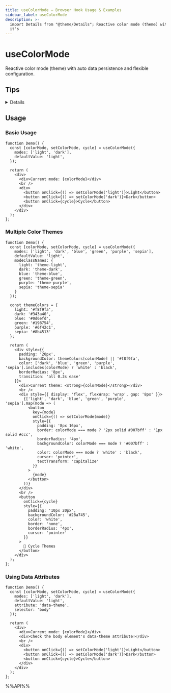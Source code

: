 ```yaml
---
title: useColorMode – Browser Hook Usage & Examples
sidebar_label: useColorMode
description: >-
  import Details from "@theme/Details"; Reactive color mode (theme) with auto data persistence and flexible configuration. <Details summary="click to open"> For server-side rendered applications, since
  it's 
---
```


# useColorMode

Reactive color mode (theme) with auto data persistence and flexible configuration.

## Tips

<Details summary="click to open">
For server-side rendered applications, since it's not possible to obtain the user's color preference on the server side, there might be a flicker during the first render. To avoid this issue, you can refer to the following steps.

1. add a script before your content.

```tsx
<script
  dangerouslySetInnerHTML={{
    // add a self-executing function
    __html: `
          (function () {
            function setMode(mode) {
              if (mode) {
                document.documentElement.classList.add(mode);
              }
            }
            let store;
            try {
              store = JSON.parse(localStorage.getItem('reactuses-color-mode'));
            } catch (err) { }
            let mode;
            if(store === null){
              // You can customize this logic based on your needs
              const darkQuery = window.matchMedia('(prefers-color-scheme: dark)');
              mode = darkQuery.matches ? 'dark' : 'light';
            }else {
              mode = store;
            }
            setMode(mode)
          })();
      `,
  }}
></script>
```

2. To conveniently manage color modes in a unified way, we recommend using context to store them.

```tsx
import { useColorMode } from "@reactuses/core";
import React, { createContext, useContext } from "react";

type ThemeContext = { 
  theme: string | null; 
  setTheme: (theme: string) => void;
  cycleTheme: () => void;
};

const ThemeContext = createContext<ThemeContext | undefined>(undefined);

export function ThemeProvider({ children }: { children: React.ReactNode }) {
  const [theme, setTheme, cycleTheme] = useColorMode({
    modes: ['light', 'dark', 'auto'],
    defaultValue: 'auto',
    storageKey: 'my-app-theme',
  });

  return (
    <ThemeContext.Provider value={{ theme, setTheme, cycleTheme }}>
      {children}
    </ThemeContext.Provider>
  );
}

export function useTheme() {
  const context = useContext(ThemeContext);
  if (context === undefined) {
    throw new Error("useTheme must be used within a ThemeProvider");
  }
  return context;
}
```

</Details>

## Usage

### Basic Usage

```tsx live
function Demo() {
  const [colorMode, setColorMode, cycle] = useColorMode({
    modes: ['light', 'dark'],
    defaultValue: 'light',
  });

  return (
    <div>
      <div>Current mode: {colorMode}</div>
      <br />
      <div>
        <button onClick={() => setColorMode('light')}>Light</button>
        <button onClick={() => setColorMode('dark')}>Dark</button>
        <button onClick={cycle}>Cycle</button>
      </div>
    </div>
  );
};
```

### Multiple Color Themes

```tsx live
function Demo() {
  const [colorMode, setColorMode, cycle] = useColorMode({
    modes: ['light', 'dark', 'blue', 'green', 'purple', 'sepia'],
    defaultValue: 'light',
    modeClassNames: {
      light: 'theme-light',
      dark: 'theme-dark', 
      blue: 'theme-blue',
      green: 'theme-green',
      purple: 'theme-purple',
      sepia: 'theme-sepia'
    }
  });

  const themeColors = {
    light: '#f8f9fa',
    dark: '#343a40',
    blue: '#0d6efd',
    green: '#198754',
    purple: '#6f42c1',
    sepia: '#8b4513'
  };

  return (
    <div style={{ 
      padding: '20px', 
      backgroundColor: themeColors[colorMode] || '#f8f9fa',
      color: ['dark', 'blue', 'green', 'purple', 'sepia'].includes(colorMode) ? 'white' : 'black',
      borderRadius: '8px',
      transition: 'all 0.3s ease'
    }}>
      <div>Current theme: <strong>{colorMode}</strong></div>
      <br />
      <div style={{ display: 'flex', flexWrap: 'wrap', gap: '8px' }}>
        {['light', 'dark', 'blue', 'green', 'purple', 'sepia'].map(mode => (
          <button 
            key={mode}
            onClick={() => setColorMode(mode)}
            style={{ 
              padding: '8px 16px',
              border: colorMode === mode ? '2px solid #007bff' : '1px solid #ccc',
              borderRadius: '4px',
              backgroundColor: colorMode === mode ? '#007bff' : 'white',
              color: colorMode === mode ? 'white' : 'black',
              cursor: 'pointer',
              textTransform: 'capitalize'
            }}
          >
            {mode}
          </button>
        ))}
      </div>
      <br />
      <button 
        onClick={cycle}
        style={{
          padding: '10px 20px',
          backgroundColor: '#28a745',
          color: 'white',
          border: 'none',
          borderRadius: '4px',
          cursor: 'pointer'
        }}
      >
        🔄 Cycle Themes
      </button>
    </div>
  );
};
```

### Using Data Attributes

```tsx live
function Demo() {
  const [colorMode, setColorMode, cycle] = useColorMode({
    modes: ['light', 'dark'],
    defaultValue: 'light',
    attribute: 'data-theme',
    selector: 'body'
  });

  return (
    <div>
      <div>Current mode: {colorMode}</div>
      <div>Check the body element's data-theme attribute!</div>
      <br />
      <div>
        <button onClick={() => setColorMode('light')}>Light</button>
        <button onClick={() => setColorMode('dark')}>Dark</button>
        <button onClick={cycle}>Cycle</button>
      </div>
    </div>
  );
};
```

%%API%%
